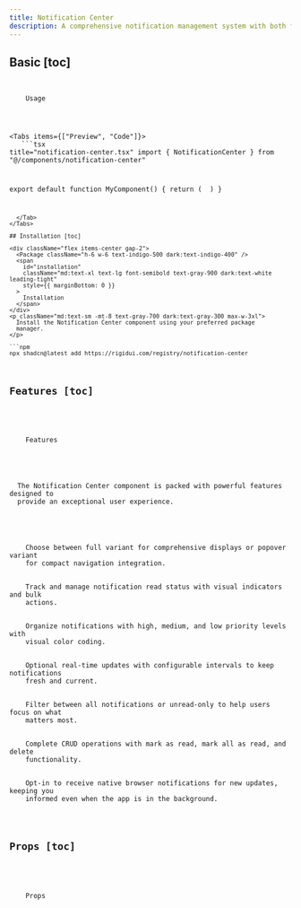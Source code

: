 ```yaml
---
title: Notification Center
description: A comprehensive notification management system with both full and popover variants for different UI contexts.
---
```



## Basic [toc]

<div className="flex items-center gap-2">
  <Code className="h-6 w-6 text-indigo-500 dark:text-indigo-400" />
  <span
    id="usage"
    className="md:text-xl text-lg font-semibold text-gray-900 dark:text-white leading-tight"
    style={{ marginBottom: 0 }}
  >
    Usage
  </span>
</div>

<Tabs items={["Preview", "Code"]}>
  <Tab value="Preview">
    <NotificationCenterPreview />
  </Tab>
  <Tab value="Code">
    ```tsx title="notification-center.tsx"
import { NotificationCenter } from "@/components/notification-center"

export default function MyComponent() {
  return (
    <NotificationCenter
      variant="full"
      enableRealTimeUpdates={true}
      updateInterval={30000}
      showFilter={true}
      showMarkAllRead={true}
    />
  )
}
```
  </Tab>
</Tabs>

## Installation [toc]

<div className="flex items-center gap-2">
  <Package className="h-6 w-6 text-indigo-500 dark:text-indigo-400" />
  <span
    id="installation"
    className="md:text-xl text-lg font-semibold text-gray-900 dark:text-white leading-tight"
    style={{ marginBottom: 0 }}
  >
    Installation
  </span>
</div>
<p className="md:text-sm -mt-8 text-gray-700 dark:text-gray-300 max-w-3xl">
  Install the Notification Center component using your preferred package
  manager.
</p>

```npm
npx shadcn@latest add https://rigidui.com/registry/notification-center
```

## Features [toc]

<div className="flex items-center gap-2">
  <ListTree className="h-6 w-6 text-indigo-500 dark:text-indigo-400" />
  <span
    id="features"
    className="md:text-xl text-lg font-semibold text-gray-900 dark:text-white leading-tight"
    style={{ marginBottom: 0 }}
  >
    Features
  </span>
</div>

<p className="md:text-sm mb-4! text-gray-700 dark:text-gray-300 max-w-3xl">
  The Notification Center component is packed with powerful features designed to
  provide an exceptional user experience.
</p>

<Cards>
  <Card title="Dual Variants">
    Choose between full variant for comprehensive displays or popover variant
    for compact navigation integration.
  </Card>
  <Card title="Read Status Management">
    Track and manage notification read status with visual indicators and bulk
    actions.
  </Card>
  <Card title="Priority System">
    Organize notifications with high, medium, and low priority levels with
    visual color coding.
  </Card>
  <Card title="Real-time Updates">
    Optional real-time updates with configurable intervals to keep notifications
    fresh and current.
  </Card>
  <Card title="Filtering Options">
    Filter between all notifications or unread-only to help users focus on what
    matters most.
  </Card>
  <Card title="Notification Management">
    Complete CRUD operations with mark as read, mark all as read, and delete
    functionality.
  </Card>
  <Card title="Browser Notifications">
    Opt-in to receive native browser notifications for new updates, keeping you
    informed even when the app is in the background.
  </Card>
</Cards>

## Props [toc]

<div className="flex items-center gap-2 mt-4">
  <Zap className="h-6 w-6 text-indigo-500 dark:text-indigo-400" />
  <span
    id="props"
    className="md:text-xl text-lg font-semibold text-gray-900 dark:text-white leading-tight"
    style={{ marginBottom: 0 }}
  >
    Props
  </span>
</div>
<TypeTable
  type={{
    className: {
      description: "Additional class names for styling",
      type: "string",
      default: "''",
    },
    variant: {
      description:
        "The display variant of the component - full for complete view or popover for compact trigger",
      type: "'full' | 'popover'",
      default: "'full'",
    },
    notifications: {
      description:
        "Static notifications array. If provided, will be used instead of fetchNotifications",
      type: "Notification[]",
      default: "undefined",
    },
    fetchNotifications: {
      description: "Function to fetch notifications asynchronously",
      type: "() => Promise<Notification[]>",
      default: "defaultFetchNotifications",
    },
    onMarkAsRead: {
      description:
        "Callback function called when a notification is marked as read",
      type: "(id: string) => Promise<void>",
      default: "defaultMarkAsRead",
    },
    onMarkAllAsRead: {
      description:
        "Callback function called when all notifications are marked as read",
      type: "() => Promise<void>",
      default: "defaultMarkAllAsRead",
    },
    onDeleteNotification: {
      description: "Callback function called when a notification is deleted",
      type: "(id: string) => Promise<void>",
      default: "defaultDeleteNotification",
    },
    onNotificationClick: {
      description: "Callback function called when a notification is clicked",
      type: "(notification: Notification) => void",
      default: "undefined",
    },
    enableBrowserNotifications: {
      description:
        "If true, the component will ask for permission and send browser notifications for new updates.",
      type: "boolean",
      default: "false",
    },
    maxHeight: {
      description: "Maximum height class for the notification list container",
      type: "string",
      default: "'h-96'",
    },
    showFilter: {
      description: "Whether to show the filter toggle button",
      type: "boolean",
      default: "true",
    },
    showMarkAllRead: {
      description: "Whether to show the mark all as read button",
      type: "boolean",
      default: "true",
    },
    enableRealTimeUpdates: {
      description: "Whether to enable automatic real-time updates",
      type: "boolean",
      default: "false",
    },
    updateInterval: {
      description:
        "Interval in milliseconds for real-time updates (when enabled)",
      type: "number",
      default: "30000",
    },
    emptyState: {
      description: "Custom empty state configuration",
      type: "{ title?: string; description?: string }",
      default:
        '{ title: "No notifications", description: "New notifications will appear here." }',
    },
  }}
/>
